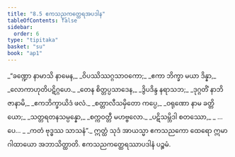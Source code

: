 ```yaml
---
title: "8.5 ဧကသညကတ္ထေရအပဒါန"
tableOfContents: false
sidebar:
  order: 6
type: "tipitaka"
basket: "su"
book: "ap1"
---
```



<DynamicBreadcrumb />

<Division number="18" book="ap1">

<Paragraph number="1614" type="verses" book="ap1">
_“ခဏ္ဍော နာမာသိ နာမေန,_  
_ဝိပဿိဿဂ္ဂသာဝကော;_  
_ဧကာ ဘိက္ခာ မယာ ဒိန္နာ,_  
_လောကာဟုတိပဋိဂ္ဂဟေ._  

</Paragraph>

</Division>
<Division number="19" book="ap1">

<Paragraph number="1615" type="verses" book="ap1">
_တေန စိတ္တပ္ပသာဒေန,_  
_ဒွိပဒိန္ဒ နရာသဘ;_  
_ဒုဂ္ဂတိံ နာဘိဇာနာမိ,_  
_ဧကဘိက္ခာယိဒံ ဖလံ._  

</Paragraph>

</Division>
<Division number="20" book="ap1">

<Paragraph number="1616" type="verses" book="ap1">
_စတ္တာလီသမှိတော ကပ္ပေ,_  
_ဝရုဏော နာမ ခတ္တိယော;_  
_သတ္တရတနသမ္ပန္နော,_  
_စက္ကဝတ္တီ မဟဗ္ဗလော._  

</Paragraph>

</Division>
<Division number="21" book="ap1">

<Paragraph number="1617" type="verses" book="ap1">
_ပဋိသမ္ဘိဒါ စတဿော,_  
_ …ပေ… _  
_ကတံ ဗုဒ္ဓဿ သာသနံ”._  

</Paragraph>

<Paragraph number="1618" book="ap1">
ဣတ္ထံ သုဒံ အာယသ္မာ ဧကသညကော ထေရော ဣမာ ဂါထာယော အဘာသိတ္ထာတိ.

</Paragraph>
</Division>

<Paragraph number="1619" type="center" book="ap1">
ဧကသညကတ္ထေရဿာပဒါနံ ပဉ္စမံ.
</Paragraph>